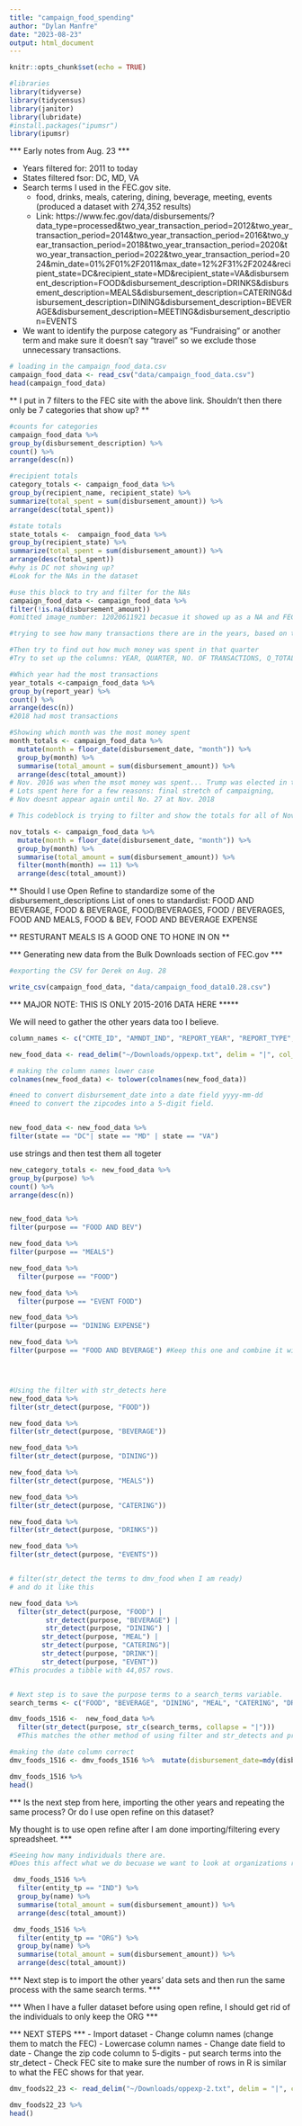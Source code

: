 ```yaml
---
title: "campaign_food_spending"
author: "Dylan Manfre"
date: "2023-08-23"
output: html_document
---
```


```r
knitr::opts_chunk$set(echo = TRUE)
```

```r

#libraries
library(tidyverse)
library(tidycensus)
library(janitor)
library(lubridate)
#install.packages("ipumsr")
library(ipumsr)
```

*** Early notes from Aug. 23 ***

- Years filtered for: 2011 to today
- States filtered fsor: DC, MD, VA
- Search terms I used in the FEC.gov site.
  - food, drinks, meals, catering, dining, beverage, meeting, events (produced a dataset with 274,352 results)
  - Link: https://www.fec.gov/data/disbursements/?data_type=processed&two_year_transaction_period=2012&two_year_transaction_period=2014&two_year_transaction_period=2016&two_year_transaction_period=2018&two_year_transaction_period=2020&two_year_transaction_period=2022&two_year_transaction_period=2024&min_date=01%2F01%2F2011&max_date=12%2F31%2F2024&recipient_state=DC&recipient_state=MD&recipient_state=VA&disbursement_description=FOOD&disbursement_description=DRINKS&disbursement_description=MEALS&disbursement_description=CATERING&disbursement_description=DINING&disbursement_description=BEVERAGE&disbursement_description=MEETING&disbursement_description=EVENTS
  

  

- We want to identify the purpose category as "Fundraising" or another term and make sure it doesn't say "travel" so we exclude those unnecessary transactions.



```r

# loading in the campaign_food_data.csv
campaign_food_data <- read_csv("data/campaign_food_data.csv")
head(campaign_food_data)

```


** I put in 7 filters to the FEC site with the above link. Shouldn't then there only be 7 categories that show up? **

```r
#counts for categories
campaign_food_data %>% 
group_by(disbursement_description) %>% 
count() %>% 
arrange(desc(n))

#recipient totals
category_totals <- campaign_food_data %>% 
group_by(recipient_name, recipient_state) %>% 
summarize(total_spent = sum(disbursement_amount)) %>% 
arrange(desc(total_spent))

#state totals
state_totals <-  campaign_food_data %>% 
group_by(recipient_state) %>% 
summarize(total_spent = sum(disbursement_amount)) %>% 
arrange(desc(total_spent))
#why is DC not showing up?
#Look for the NAs in the dataset

#use this block to try and filter for the NAs
campaign_food_data <- campaign_food_data %>% 
filter(!is.na(disbursement_amount))
#omitted image_number: 12020611921 becasue it showed up as a NA and FEC site said it was $0 anyway.
```

```r
#trying to see how many transactions there are in the years, based on the quater of the year?

#Then try to find out how much money was spent in that quarter
#Try to set up the columns: YEAR, QUARTER, NO. OF TRANSACTIONS, Q_TOTAL

#Which year had the most transactions
year_totals <-campaign_food_data %>% 
group_by(report_year) %>% 
count() %>%
arrange(desc(n))
#2018 had most transactions

#Showing which month was the most money spent
month_totals <- campaign_food_data %>% 
  mutate(month = floor_date(disbursement_date, "month")) %>% 
  group_by(month) %>% 
  summarise(total_amount = sum(disbursement_amount)) %>% 
  arrange(desc(total_amount))
# Nov. 2016 was when the msot money was spent... Trump was elected in this month. 
# Lots spent here for a few reasons: final stretch of campaigning,
# Nov doesnt appear again until No. 27 at Nov. 2018

# This codeblock is trying to filter and show the totals for all of Novembers. 

nov_totals <- campaign_food_data %>% 
  mutate(month = floor_date(disbursement_date, "month")) %>% 
  group_by(month) %>% 
  summarise(total_amount = sum(disbursement_amount)) %>% 
  filter(month(month) == 11) %>% 
  arrange(desc(total_amount))

```

** Should I use Open Refine to standardize some of the disbursement_descriptions
List of ones to standardist: FOOD AND BEVERAGE, FOOD & BEVERAGE, FOOD/BEVERAGES, FOOD / BEVERAGES, FOOD AND MEALS, FOOD & BEV, FOOD AND BEVERAGE EXPENSE

** RESTURANT MEALS IS A GOOD ONE TO HONE IN ON **




*** Generating new data from the Bulk Downloads section of FEC.gov ***

```r
#exporting the CSV for Derek on Aug. 28

write_csv(campaign_food_data, "data/campaign_food_data10.28.csv")

```


*** MAJOR NOTE: THIS IS ONLY 2015-2016 DATA HERE *****

We will need to gather the other years data too I believe. 


```r

column_names <- c("CMTE_ID", "AMNDT_IND", "REPORT_YEAR", "REPORT_TYPE", "IMAGE_NUM", "LINE_NUM", "FORM_TP_CD", "SCHED_TP_CD", "NAME", "CITY", "STATE", "ZIP_CODE", "DISBURSEMENT_DATE", "DISBURSEMENT_AMOUNT", "TRANSACTION_PGI", "PURPOSE", "CATEGORY", "CATEGORY_DESC", "MEMO_CD", "MEMO_TEXT", "ENTITY_TP", "SUB_ID", "FILE_NUM", "TRAN_ID", "BACK_REF_TRAN_ID")  # Add your column names here

new_food_data <- read_delim("~/Downloads/oppexp.txt", delim = "|", col_names = column_names)

# making the column names lower case
colnames(new_food_data) <- tolower(colnames(new_food_data))

#need to convert disbursement_date into a date field yyyy-mm-dd
#need to convert the zipcodes into a 5-digit field.


new_food_data <- new_food_data %>% 
filter(state == "DC"| state == "MD" | state == "VA")


```



use strings and then test them all togeter

```r
new_category_totals <- new_food_data %>% 
group_by(purpose) %>% 
count() %>% 
arrange(desc(n))


new_food_data %>% 
filter(purpose == "FOOD AND BEV")

new_food_data %>% 
filter(purpose == "MEALS")

new_food_data %>% 
  filter(purpose == "FOOD")

new_food_data %>% 
  filter(purpose == "EVENT FOOD")

new_food_data %>% 
filter(purpose == "DINING EXPENSE")

new_food_data %>% 
filter(purpose == "FOOD AND BEVERAGE") #Keep this one and combine it with "FOOD AND BEV"




#Using the filter with str_detects here
new_food_data %>% 
filter(str_detect(purpose, "FOOD"))

new_food_data %>% 
filter(str_detect(purpose, "BEVERAGE"))

new_food_data %>% 
filter(str_detect(purpose, "DINING"))

new_food_data %>% 
filter(str_detect(purpose, "MEALS"))

new_food_data %>% 
filter(str_detect(purpose, "CATERING"))

new_food_data %>% 
filter(str_detect(purpose, "DRINKS"))

new_food_data %>% 
filter(str_detect(purpose, "EVENTS"))


# filter(str_detect the terms to dmv_food when I am ready)
# and do it like this 

new_food_data %>%
  filter(str_detect(purpose, "FOOD") | 
         str_detect(purpose, "BEVERAGE") | 
         str_detect(purpose, "DINING") |
        str_detect(purpose, "MEAL") |
        str_detect(purpose, "CATERING")| 
        str_detect(purpose, "DRINK")|
        str_detect(purpose, "EVENT"))
#This procudes a tibble with 44,057 rows. 



```



```r
# Next step is to save the purpose terms to a search_terms variable.
search_terms <- c("FOOD", "BEVERAGE", "DINING", "MEAL", "CATERING", "DRINK", "EVENT")

dmv_foods_1516 <-  new_food_data %>%
  filter(str_detect(purpose, str_c(search_terms, collapse = "|")))
  #This matches the other method of using filter and str_detects and produces the same 44,057 rows.
```


```r

#making the date column correct
dmv_foods_1516 <- dmv_foods_1516 %>%  mutate(disbursement_date=mdy(disbursement_date))

dmv_foods_1516 %>% 
head()

```

*** Is the next step from here, importing the other years and repeating the same process? Or do I use open refine on this dataset? 

My thought is to use open refine after I am done importing/filtering every spreadsheet. ***


```r
#Seeing how many individuals there are.
#Does this affect what we do becuase we want to look at organizations rather than individual people. 

 dmv_foods_1516 %>%
  filter(entity_tp == "IND") %>% 
  group_by(name) %>% 
  summarise(total_amount = sum(disbursement_amount)) %>%
  arrange(desc(total_amount))

 dmv_foods_1516 %>%
  filter(entity_tp == "ORG") %>% 
  group_by(name) %>% 
  summarise(total_amount = sum(disbursement_amount)) %>%
  arrange(desc(total_amount))

```


*** Next step is to import the other years' data sets and then run the same process with the same search terms. ***

*** When I have a fuller dataset before using open refine, I should get rid of the individuals to only keep the ORG ***

*** NEXT STEPS ***
- Import dataset
- Change column names (change them to match the FEC)
- Lowercase column names
- Change date field to date
- Change the zip code column to 5-digits
- put search terms into the str_detect
- Check FEC site to make sure the number of rows in R is similar to what the FEC shows for that year.

```r

dmv_foods22_23 <- read_delim("~/Downloads/oppexp-2.txt", delim = "|", col_names = column_names)

dmv_foods22_23 %>% 
head()

```

